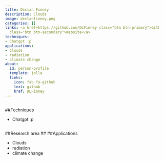 ```yaml
---
title: Declan Finney
description: Clouds
image: declanfinney.png
categories: []
links: <a href=https://github.com/DLFinney class="btn btn-primary">Github</a><a href=https://environment.leeds.ac.uk/institute-climate-atmospheric-science/staff/1261/dr-declan-finney
  class="btn btn-secondary">Website</a>
techniques:
- Chatgpt :p
applications:
- Clouds
- radiation
- climate change
about:
  id: person-profile
  template: jolla
  links:
    icon: fab fa-github
    text: github
    href: DLFinney
---
```

   
:::{#person-profile}
:::
   
##
##Techniques
   
- Chatgpt :p
   
##
##Research area
##
##Applications
   
- Clouds
- radiation
- climate change
